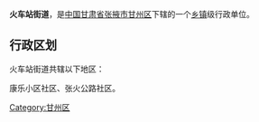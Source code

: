 {{中国乡级行政区
| 行政区全称 = 火车站街道
| 景观照片文件名 =
| 景观照片描述 =
| 汉语拼音 =
| 通用拼音 =
| 注音符號 =
| 其它标音类型1 =
| 其它标音1 =
| 其它标音类型2 =
| 其它标音2 =
| 其它语言类型1 =
| 其它语言地名1 =
| 其它语言类型2 =
| 其它语言地名2 =
| 上级行政区 = [[甘肃省|甘肃省]][[张掖市|张掖市]][[甘州区|甘州区]]
| 行政区类别 = [[街道|街道]]
| 行政区划代码 =
| 地理坐标 =
| 总面积 =
| 户籍人口 =
| 户籍人口年份 =
| 常住人口 =
| 常住人口年份 =
| 人口密度 =
| 行政区划 =
| 官方网站 =
| 政府驻地 =
| 邮政编码 =
| 毗邻行政区 =
| 位置图文件名 =
| 位置图描述 =
}}
'''火车站街道'''，是[[中华人民共和国|中国]][[甘肃省|甘肃省]][[张掖市|张掖市]][[甘州区|甘州区]]下辖的一个[[乡镇|乡镇]]级行政单位。

== 行政区划 ==
火车站街道共辖以下地区：

康乐小区社区、张火公路社区。

{{甘肃小作品}}
{{甘州区行政区划}}

[[Category:甘州区|Category:甘州区]]